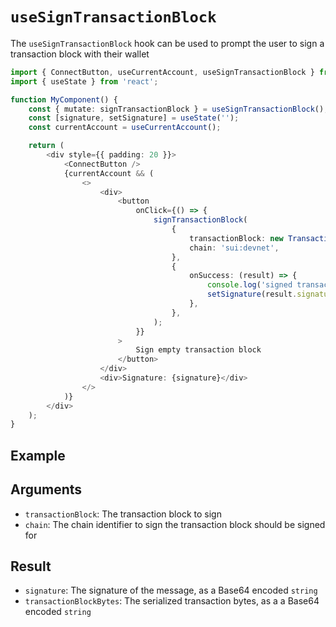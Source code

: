 
# `useSignTransactionBlock`

The `useSignTransactionBlock` hook can be used to prompt the user to sign a transaction block with
their wallet

```ts
import { ConnectButton, useCurrentAccount, useSignTransactionBlock } from '@mysten/dapp-kit';
import { useState } from 'react';

function MyComponent() {
	const { mutate: signTransactionBlock } = useSignTransactionBlock();
	const [signature, setSignature] = useState('');
	const currentAccount = useCurrentAccount();

	return (
		<div style={{ padding: 20 }}>
			<ConnectButton />
			{currentAccount && (
				<>
					<div>
						<button
							onClick={() => {
								signTransactionBlock(
									{
										transactionBlock: new TransactionBlock(),
										chain: 'sui:devnet',
									},
									{
										onSuccess: (result) => {
											console.log('signed transaction block', result);
											setSignature(result.signature);
										},
									},
								);
							}}
						>
							Sign empty transaction block
						</button>
					</div>
					<div>Signature: {signature}</div>
				</>
			)}
		</div>
	);
}
```

## Example

<UseSignTransactionBlockExample />

## Arguments

- `transactionBlock`: The transaction block to sign
- `chain`: The chain identifier to sign the transaction block should be signed for

## Result

- `signature`: The signature of the message, as a Base64 encoded `string`
- `transactionBlockBytes`: The serialized transaction bytes, as a a Base64 encoded `string`
